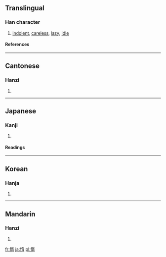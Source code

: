==Translingual==
===Han character===
{{Han char|rn=61|rad=心|as=09|sn=12|four=9402<sub>7</sub>|canj=心大一月 (PKMB)}}
# [[indolent]], [[careless]], [[lazy]], [[idle]]
====References====
{{Han ref|kx=0392.210|dkj=10855|dj=0728.070|hdz=42326.110|uh=60F0|ud=24816|bh=B46B|bd=46187}}
----
==Cantonese==
===Hanzi===
{{yue-hanzi|jyut=|y=do6}}
# {{defn|Cantonese}}
----
==Japanese==
===Kanji===
{{ja-kanji|grade=c|rs=心09}}
# {{defn|Japanese}} 
====Readings====
{{ja-readings|on=[[だ]] (da)|kun=[[おこたる]] (okotaru)}}
----
==Korean==
===Hanja===
{{ko-hanja|hangeul=타|eumhun=|rv=ta|mr=t'a|y=tha}}
# {{defn|Korean}}
----
==Mandarin==
===Hanzi===
{{cmn-hanzi|pin=[[duò]] ([[duo4]])|wg=to<sup>4</sup>}}
# {{defn|Mandarin}}

[[fr:惰]]
[[ja:惰]]
[[pl:惰]]